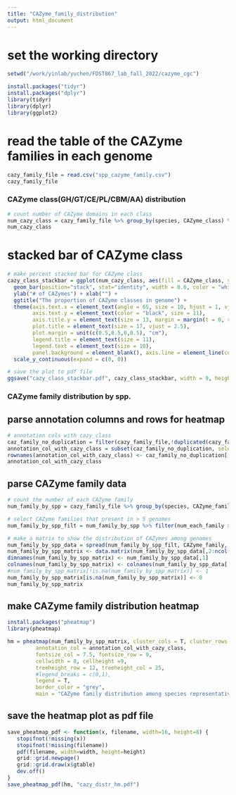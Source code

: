 ```yaml
---
title: "CAZyme_family_distribution"
output: html_document
---
```


# set the working directory
```r
setwd("/work/yinlab/yuchen/FDST867_lab_fall_2022/cazyme_cgc")
```


```r
install.packages("tidyr")
install.packages("dplyr")
library(tidyr)
library(dplyr)
library(ggplot2)
```

# read the table of the CAZyme families in each genome
```r
cazy_family_file = read.csv("spp_cazyme_family.csv")
cazy_family_file
```

### CAZyme class(GH/GT/CE/PL/CBM/AA) distribution
```r
# count number of CAZyme domains in each class
num_cazy_class = cazy_family_file %>% group_by(species, CAZyme_class) %>% summarise(num_each_class = n())
num_cazy_class
```

# stacked bar of CAZyme class
```r
# make percent stacked bar for CAZyme class
cazy_class_stackbar = ggplot(num_cazy_class, aes(fill = CAZyme_class, y = num_each_class, x = species)) + 
  geom_bar(position="stack", stat="identity", width = 0.6, color = "white") +
  ylab("# of CAZymes") + xlab("") +
  ggtitle("The proportion of CAZyme classes in genome") +
  theme(axis.text.x = element_text(angle = 65, size = 10, hjust = 1, vjust = 1, color = "black"),
        axis.text.y = element_text(color = "black", size = 11),
        axis.title.y = element_text(size = 13, margin = margin(t = 0, r = 15, b = 0, l = 0)),
        plot.title = element_text(size = 17, vjust = 2.5),
        plot.margin = unit(c(0.5,0.5,0,0.5), "cm"),
        legend.title = element_text(size = 11),
        legend.text = element_text(size = 10),
        panel.background = element_blank(), axis.line = element_line(colour = "black")) +
  scale_y_continuous(expand = c(0, 0))

# save the plot to pdf file
ggsave("cazy_class_stackbar.pdf", cazy_class_stackbar, width = 9, height = 6)
```

### CAZyme family distribution by spp.

## parse annotation columns and rows for heatmap
```r
# annotation cols with cazy_class 
caz_family_no_duplication = filter(cazy_family_file,!duplicated(cazy_family_file$CAZyme_family))
annotation_col_with_cazy_class = subset(caz_family_no_duplication, select = c(CAZyme_class))
rownames(annotation_col_with_cazy_class) <- caz_family_no_duplication[,c("CAZyme_family")]
annotation_col_with_cazy_class
```

## parse CAZyme family data
```r
# count the number of each CAZyme family
num_family_by_spp = cazy_family_file %>% group_by(species, CAZyme_family) %>% summarise(num_each_family = n())

# select CAZyme families that present in > 5 genomes
num_family_by_spp_filt = num_family_by_spp %>% filter(num_each_family > 5)
```

```r
# make a matrix to show the distribution of CAZymes among genomes
num_family_by_spp_data = spread(num_family_by_spp_filt, CAZyme_family, num_each_family)  # spread one column to mutiple columns
num_family_by_spp_matrix <- data.matrix(num_family_by_spp_data[,2:ncol(num_family_by_spp_data)])
dimnames(num_family_by_spp_matrix) <- num_family_by_spp_data[,1]
colnames(num_family_by_spp_matrix) <- colnames(num_family_by_spp_data[,2:ncol(num_family_by_spp_data)])
#num_family_by_spp_matrix[!is.na(num_family_by_spp_matrix)] <- 1
num_family_by_spp_matrix[is.na(num_family_by_spp_matrix)] <- 0
num_family_by_spp_matrix
```

## make CAZyme family distribution heatmap
```r
install.packages("pheatmap")
library(pheatmap)
```
```r
hm = pheatmap(num_family_by_spp_matrix, cluster_cols = T, cluster_rows = T,
         annotation_col = annotation_col_with_cazy_class,
         fontsize_col = 7.5, fontsize_row = 9,
         cellwidth = 8, cellheight =9, 
         treeheight_row = 12, treeheight_col = 25, 
         #legend_breaks = c(0,1),
         legend = T,
         border_color = "grey",
         main = "CAZyme family distribution among species representatives")
```

## save the heatmap plot as pdf file
```r
save_pheatmap_pdf <- function(x, filename, width=16, height=8) {
   stopifnot(!missing(x))
   stopifnot(!missing(filename))
   pdf(filename, width=width, height=height)
   grid::grid.newpage()
   grid::grid.draw(x$gtable)
   dev.off()
}
save_pheatmap_pdf(hm, "cazy_distr_hm.pdf")
```

